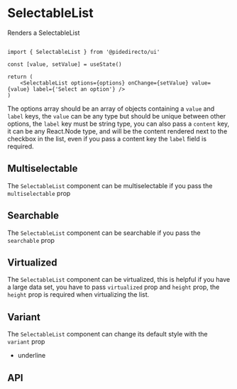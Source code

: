 

<Meta of={SelectableListStories} />

# SelectableList

Renders a SelectableList

<Canvas of={SelectableListStories.Primary} sourceState='none' />

```tsx

import { SelectableList } from '@pidedirecto/ui'

const [value, setValue] = useState()

return (
    <SelectableList options={options} onChange={setValue} value={value} label={'Select an option'} />
)
```

The options array should be an array of objects containing a `value` and `label` keys, the `value` can be any type but should be unique between other options,
the `label` key must be string type, you can also pass a `content` key, it can be any React.Node type, and will be the content rendered next to the checkbox in the list,
even if you pass a content key the `label` field is required.

## Multiselectable

The `SelectableList` component can be multiselectable if you pass the `multiselectable` prop

<Canvas of={SelectableListStories.Multiselectable} sourceState='none' />

## Searchable

The `SelectableList` component can be searchable if you pass the `searchable` prop

<Canvas of={SelectableListStories.Searchable} sourceState='none' />

## Virtualized

The `SelectableList` component can be virtualized, this is helpful if you have a large data set, you have to pass `virtualized` prop and `height` prop,
the `height` prop is required when virtualizing the list.

<Canvas of={SelectableListStories.Virtualized} sourceState='none' />

## Variant

The `SelectableList` component can change its default style with the `variant` prop

- underline

<Canvas of={SelectableListStories.VariantUnderline} sourceState='none' />

## API

<ArgTypes of={SelectableListStories} />
